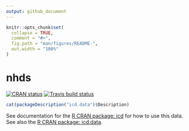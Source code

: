 ```yaml
---
output: github_document
---
```


<!-- rmarkdown::render("README.Rmd") -->

```r
knitr::opts_chunk$set(
  collapse = TRUE,
  comment = "#>",
  fig.path = "man/figures/README-",
  out.width = "100%"
)
```
# nhds

<!-- badges: start -->
[![CRAN status](https://www.r-pkg.org/badges/version/nhds)](https://cran.r-project.org/package=nhds)
[![Travis build status](https://travis-ci.org/jackwasey/nhds.svg?branch=master)](https://travis-ci.org/jackwasey/nhds)
<!-- badges: end -->


```r
cat(packageDescription("icd.data")$Description)
```

See documentation for the [R CRAN package: icd](https://jackwasey.github.io/icd/) for how to use this data. See also the [R CRAN package: icd.data](https://cran.r-project.org/package=icd.data).
